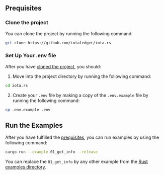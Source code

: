 ## Prequisites

### Clone the project

You can clone the project by running the following command

```bash
git clone https://github.com/iotaledger/iota.rs
```

### Set Up Your .env file

After you have [cloned the project](#clone-the-project), you should:

1. Move into the project directory by running the following command:

```bash
cd iota.rs
```

2. Create your `.env` file by making a copy of the `.env.example` file by running the following command:

```bash
cp .env.example .env
```

## Run the Examples

After you have fulfilled the [prequisites](#prequisites), you can run examples by using the following command:

```bash
cargo run --example 01_get_info --release
```

You can replace the `01_get_info` by any other example from the [Rust examples directory](https://github.com/iotaledger/iota.rs/tree/dev/examples).
